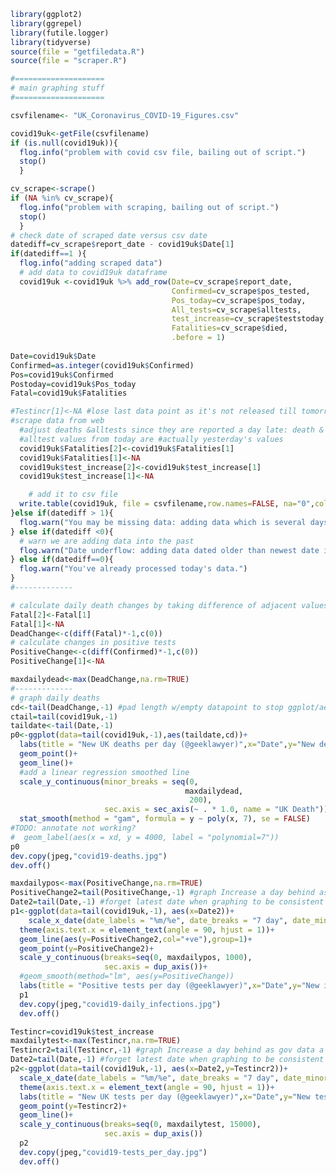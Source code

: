 ```r
library(ggplot2)
library(ggrepel)
library(futile.logger)
library(tidyverse)
source(file = "getfiledata.R")
source(file = "scraper.R")

#====================
# main graphing stuff
#====================

csvfilename<- "UK_Coronavirus_COVID-19_Figures.csv"

covid19uk<-getFile(csvfilename)
if (is.null(covid19uk)){
  flog.info("problem with covid csv file, bailing out of script.")
  stop()
  } 

cv_scrape<-scrape()
if (NA %in% cv_scrape){
  flog.info("problem with scraping, bailing out of script.")
  stop()
  }
# check date of scraped date versus csv date
datediff=cv_scrape$report_date - covid19uk$Date[1]
if(datediff==1 ){
  flog.info("adding scraped data")
  # add data to covid19uk dataframe
  covid19uk <-covid19uk %>% add_row(Date=cv_scrape$report_date,
                                    Confirmed=cv_scrape$pos_tested,
                                    Pos_today=cv_scrape$pos_today,
                                    All_tests=cv_scrape$alltests, 
                                    test_increase=cv_scrape$teststoday,
                                    Fatalities=cv_scrape$died, 
                                    .before = 1)
  
Date=covid19uk$Date
Confirmed=as.integer(covid19uk$Confirmed)
Pos=covid19uk$Confirmed
Postoday=covid19uk$Pos_today
Fatal=covid19uk$Fatalities

#Testincr[1]<-NA #lose last data point as it's not released till tomorrow
#scrape data from web
  #adjust deaths &alltests since they are reported a day late: death &
  #alltest values from today are #actually yesterday's values
  covid19uk$Fatalities[2]<-covid19uk$Fatalities[1]
  covid19uk$Fatalities[1]<-NA
  covid19uk$test_increase[2]<-covid19uk$test_increase[1]
  covid19uk$test_increase[1]<-NA

    # add it to csv file
  write.table(covid19uk, file = csvfilename,row.names=FALSE, na="0",col.names=TRUE, sep=",")
}else if(datediff > 1){
  flog.warn("You may be missing data: adding data which is several days later than newest date in csv file. (Might need to manually add old data to csv file?)")
} else if(datediff <0){
  # warn we are adding data into the past
  flog.warn("Date underflow: adding data dated older than newest date in csv file.")
} else if(datediff==0){
  flog.warn("You've already processed today's data.")
}
#-------------

# calculate daily death changes by taking difference of adjacent values of daily total dead. Fudge deaths to account for government reporting deaths a day late
Fatal[2]<-Fatal[1]
Fatal[1]<-NA
DeadChange<-c(diff(Fatal)*-1,c(0))
# calculate changes in positive tests
PositiveChange<-c(diff(Confirmed)*-1,c(0))
PositiveChange[1]<-NA

maxdailydead<-max(DeadChange,na.rm=TRUE)
#-------------
# graph daily deaths
cd<-tail(DeadChange,-1) #pad length w/empty datapoint to stop ggplot/aes breaking
ctail=tail(covid19uk,-1)
taildate<-tail(Date,-1)
p0<-ggplot(data=tail(covid19uk,-1),aes(taildate,cd))+
  labs(title = "New UK deaths per day (@geeklawyer)",x="Date",y="New deaths")+
  geom_point()+
  geom_line()+
  #add a linear regression smoothed line
  scale_y_continuous(minor_breaks = seq(0,
                                       maxdailydead,
                                        200),
                     sec.axis = sec_axis(~ . * 1.0, name = "UK Death"))+
  stat_smooth(method = "gam", formula = y ~ poly(x, 7), se = FALSE)
#TODO: annotate not working?
#  geom_label(aes(x = xd, y = 4000, label = "polynomial=7"))
p0
dev.copy(jpeg,"covid19-deaths.jpg")
dev.off()
```


```r
maxdailypos<-max(PositiveChange,na.rm=TRUE)
PositiveChange2=tail(PositiveChange,-1) #graph Increase a day behind as gov data a day late
Date2=tail(Date,-1) #forget latest date when graphing to be consistent w/TestIncr
p1<-ggplot(data=tail(covid19uk,-1), aes(x=Date2))+
    scale_x_date(date_labels = "%m/%e", date_breaks = "7 day", date_minor_breaks = "1 day")+
  theme(axis.text.x = element_text(angle = 90, hjust = 1))+
  geom_line(aes(y=PositiveChange2,col="+ve"),group=1)+
  geom_point(y=PositiveChange2)+
  scale_y_continuous(breaks=seq(0, maxdailypos, 1000), 
                     sec.axis = dup_axis())+
  #geom_smooth(method="lm", aes(y=PositiveChange))
  labs(title = "Positive tests per day (@geeklawyer)",x="Date",y="New infections")
  p1
  dev.copy(jpeg,"covid19-daily_infections.jpg")
  dev.off()
```
```r
Testincr=covid19uk$test_increase
maxdailytest<-max(Testincr,na.rm=TRUE)
Testincr2=tail(Testincr,-1) #graph Increase a day behind as gov data a day late
Date2=tail(Date,-1) #forget latest date when graphing to be consistent w/TestIncr
p2<-ggplot(data=tail(covid19uk,-1), aes(x=Date2,y=Testincr2))+
  scale_x_date(date_labels = "%m/%e", date_breaks = "7 day", date_minor_breaks = "1 day")+
  theme(axis.text.x = element_text(angle = 90, hjust = 1))+
  labs(title = "New UK tests per day (@geeklawyer)",x="Date",y="New tests")+
  geom_point(y=Testincr2)+
  geom_line()+
  scale_y_continuous(breaks=seq(0, maxdailytest, 15000), 
                     sec.axis = dup_axis())
  p2 
  dev.copy(jpeg,"covid19-tests_per_day.jpg")
  dev.off()
```

